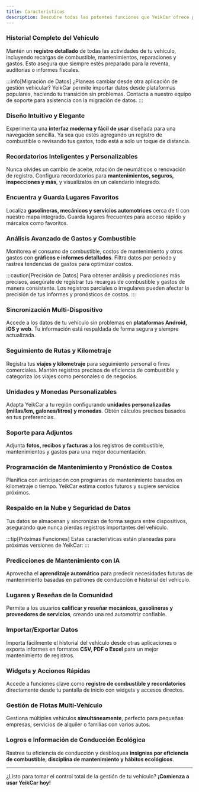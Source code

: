 ```yaml
---
title: Características
description: Descubre todas las potentes funciones que YeikCar ofrece para gestionar tu vehículo de manera efectiva.
---
```



### <CustomIcon name="clipboard-text-outline">Historial Completo del Vehículo</CustomIcon>  
Mantén un **registro detallado** de todas las actividades de tu vehículo, incluyendo recargas de combustible, mantenimientos, reparaciones y gastos. Esto asegura que siempre estés preparado para la reventa, auditorías o informes fiscales.  

:::info[Migración de Datos]
¿Planeas cambiar desde otra aplicación de gestión vehicular? YeikCar permite importar datos desde plataformas populares, haciendo tu transición sin problemas. Contacta a nuestro equipo de soporte para asistencia con la migración de datos.
:::

### <CustomIcon name="brush-outline">Diseño Intuitivo y Elegante</CustomIcon>  
Experimenta una **interfaz moderna y fácil de usar** diseñada para una navegación sencilla. Ya sea que estés agregando un registro de combustible o revisando tus gastos, todo está a solo un toque de distancia.  

### <CustomIcon name="clock-outline">Recordatorios Inteligentes y Personalizables</CustomIcon>  
Nunca olvides un cambio de aceite, rotación de neumáticos o renovación de registro. Configura recordatorios para **mantenimientos, seguros, inspecciones y más**, y visualízalos en un calendario integrado.  

### <CustomIcon name="map-marker-outline">Encuentra y Guarda Lugares Favoritos</CustomIcon>  
Localiza **gasolineras, mecánicos y servicios automotrices** cerca de ti con nuestro mapa integrado. Guarda lugares frecuentes para acceso rápido y márcalos como favoritos.  

### <CustomIcon name="chart-bell-curve">Análisis Avanzado de Gastos y Combustible</CustomIcon>  
Monitorea el consumo de combustible, costos de mantenimiento y otros gastos con **gráficos e informes detallados**. Filtra datos por período y rastrea tendencias de gastos para optimizar costos.  

:::caution[Precisión de Datos]
Para obtener análisis y predicciones más precisos, asegúrate de registrar tus recargas de combustible y gastos de manera consistente. Los registros parciales o irregulares pueden afectar la precisión de tus informes y pronósticos de costos.
:::

### <CustomIcon name="sync">Sincronización Multi-Dispositivo</CustomIcon>  
Accede a los datos de tu vehículo sin problemas en **plataformas Android, iOS y web**. Tu información está respaldada de forma segura y siempre actualizada.  

### <CustomIcon name="map-outline">Seguimiento de Rutas y Kilometraje</CustomIcon>  
Registra tus **viajes y kilometraje** para seguimiento personal o fines comerciales. Mantén registros precisos de eficiencia de combustible y categoriza los viajes como personales o de negocios.  

### <CustomIcon name="cog-outline">Unidades y Monedas Personalizables</CustomIcon>  
Adapta YeikCar a tu región configurando **unidades personalizadas (millas/km, galones/litros) y monedas**. Obtén cálculos precisos basados en tus preferencias.  

### <CustomIcon name="file-outline">Soporte para Adjuntos</CustomIcon>  
Adjunta **fotos, recibos y facturas** a los registros de combustible, mantenimientos y gastos para una mejor documentación.  

### <CustomIcon name="wrench-outline">Programación de Mantenimiento y Pronóstico de Costos</CustomIcon>  
Planifica con anticipación con programas de mantenimiento basados en kilometraje o tiempo. YeikCar estima costos futuros y sugiere servicios próximos.  

### <CustomIcon name="cloud-outline">Respaldo en la Nube y Seguridad de Datos</CustomIcon>  
Tus datos se almacenan y sincronizan de forma segura entre dispositivos, asegurando que nunca pierdas registros importantes del vehículo.  

:::tip[Próximas Funciones]
Estas características están planeadas para próximas versiones de YeikCar:
:::

### <CustomIcon name="robot-outline">Predicciones de Mantenimiento con IA</CustomIcon>  
Aprovecha el **aprendizaje automático** para predecir necesidades futuras de mantenimiento basadas en patrones de conducción e historial del vehículo.  

### <CustomIcon name="star-outline">Lugares y Reseñas de la Comunidad</CustomIcon>  
Permite a los usuarios **calificar y reseñar mecánicos, gasolineras y proveedores de servicios**, creando una red automotriz confiable.  

### <CustomIcon name="database-outline">Importar/Exportar Datos</CustomIcon>  
Importa fácilmente el historial del vehículo desde otras aplicaciones o exporta informes en formatos **CSV, PDF o Excel** para un mejor mantenimiento de registros.  

### <CustomIcon name="cellphone-settings">Widgets y Acciones Rápidas</CustomIcon>  
Accede a funciones clave como **registro de combustible y recordatorios** directamente desde tu pantalla de inicio con widgets y accesos directos.  

### <CustomIcon name="car-outline">Gestión de Flotas Multi-Vehículo</CustomIcon>  
Gestiona múltiples vehículos **simultáneamente**, perfecto para pequeñas empresas, servicios de alquiler o familias con varios autos.  

### <CustomIcon name="trophy-outline">Logros e Información de Conducción Ecológica</CustomIcon>  
Rastrea tu eficiencia de conducción y desbloquea **insignias por eficiencia de combustible, disciplina de mantenimiento y hábitos ecológicos**.

---

¿Listo para tomar el control total de la gestión de tu vehículo? **¡Comienza a usar YeikCar hoy!**
